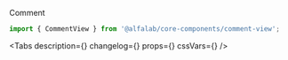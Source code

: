 

<Meta
    title='Компоненты/CommentView'
    component={CommentView}
/>

<!-- Canvas -->

<Story name='CommentView'>
    <div>
        <div style={{height: 24, margin: '8px 0', backgroundColor: '#eeeff1'}} />
        <CommentView>Comment</CommentView>
        <div style={{height: 24, margin: '8px 0', backgroundColor: '#eeeff1'}} />
    </div>
</Story>

<!-- Docs -->

<ComponentHeader
    name='CommentView'
    version={version}
    package='@alfalab/core-components/comment-view'
    stage={2}
/>

```jsx
import { CommentView } from '@alfalab/core-components/comment-view';
```

<Tabs
    description={<Description />}
    changelog={<Changelog />}
    props={<Props of={CommentView} />}
    cssVars={<CssVars css={styles} />}
/>
